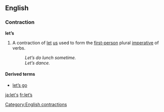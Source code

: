 ==English==

===Contraction===
'''let’s'''

#A contraction of [[let]] [[us]] used to form the [[first-person]] plural [[imperative]] of verbs.
#:''Let’s do lunch sometime.''
#:''Let’s dance.''

====Derived terms====
*[[let’s go]]

[[Category:English contractions]]

[[ja:let's]]
[[fr:let’s]]